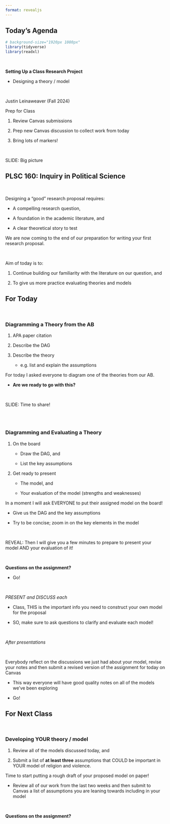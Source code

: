 ```yaml
---
format: revealjs
---
```


## Today's Agenda {background-image="Images/Background-Rally_v2.png" .center}

```r
# background-size="1920px 1080px"
library(tidyverse)
library(readxl)
```

<br>

::: {.r-fit-text}

**Setting Up a Class Research Project**

- Designing a theory / model

:::

<br>

::: r-stack
Justin Leinaweaver (Fall 2024)
:::

::: notes
Prep for Class

1. Review Canvas submissions

2. Prep new Canvas discussion to collect work from today

3. Bring lots of markers!

<br>

SLIDE: Big picture
:::



## PLSC 160: Inquiry in Political Science {background-image="Images/Background-Rally_v2.png"  .center}

<br>

::: {.r-fit-text}

Designing a "good" research proposal requires:

- A compelling research question,

- A foundation in the academic literature, and 

- A clear theoretical story to test
:::

::: notes

We are now coming to the end of our preparation for writing your first research proposal.

<br>

Aim of today is to: 

1. Continue building our familiarity with the literature on our question, and 

2. To give us more practice evaluating theories and models

:::



## For Today {background-image="Images/Background-Rally_v2.png" .center}

<br>

### Diagramming a Theory from the AB

::: {.r-fit-text}
1. APA paper citation

2. Describe the DAG

3. Describe the theory 
    
    - e.g. list and explain the assumptions
:::

::: notes

For today I asked everyone to diagram one of the theories from our AB.

- **Are we ready to go with this?**

<br>

SLIDE: Time to share!

:::



## {background-image="Images/Background-Rally_v2.png" .center}

<br>

### Diagramming and Evaluating a Theory

1. On the board
    
    - Draw the DAG, and 
    
    - List the key assumptions

::: {.fragment}

2. Get ready to present

    - The model, and
    
    - Your evaluation of the model (strengths and weaknesses)

:::
::: notes

In a moment I will ask EVERYONE to put their assigned model on the board!

- Give us the DAG and the key assumptions

- Try to be concise; zoom in on the key elements in the model

<br>

REVEAL: Then I will give you a few minutes to prepare to present your model AND your evaluation of it!

<br>

**Questions on the assignment?**

- Go!

<br>

*PRESENT and DISCUSS each*

- Class, THIS is the important info you need to construct your own model for the proposal

- SO, make sure to ask questions to clarify and evaluate each model!

<br>

*After presentations*

<br>

Everybody reflect on the discussions we just had about your model, revise your notes and then submit a revised version of the assignment for today on Canvas

- This way everyone will have good quality notes on all of the models we've been exploring

- Go!

:::



## For Next Class {background-image="Images/background-blue_triangles_flipped.png" .center}

<br>

### Developing YOUR theory / model

1. Review all of the models discussed today, and

2. Submit a list of **at least three** assumptions that COULD be important in YOUR model of religion and violence.

::: notes

Time to start putting a rough draft of your proposed model on paper!

- Review all of our work from the last two weeks and then submit to Canvas a list of assumptions you are leaning towards including in your model

<br>

**Questions on the assignment?**

:::